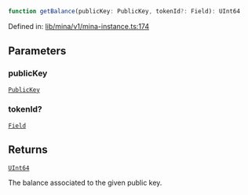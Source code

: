 ```ts
function getBalance(publicKey: PublicKey, tokenId?: Field): UInt64
```

Defined in: [lib/mina/v1/mina-instance.ts:174](https://github.com/o1-labs/o1js/blob/df1ff77af12d7cbbed4a6167f02815fad4f0dceb/src/lib/mina/v1/mina-instance.ts#L174)

## Parameters

### publicKey

[`PublicKey`](../../../classes/PublicKey.mdx)

### tokenId?

[`Field`](../../../classes/Field.mdx)

## Returns

[`UInt64`](../../../classes/UInt64.mdx)

The balance associated to the given public key.
